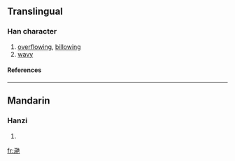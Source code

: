 {{see|灔|灧}}

==Translingual==
===Han character===
{{Han char|rn=85|rad=水|as=10|sn=13|four=|canj=水手十山 (EQJU)}}
# [[overflowing]], [[billowing]]
# [[wavy]]
====References====
{{Han ref|kx=0643.241|hdz=31692.010|uh=6EDF|ud=28383}}

----
==Mandarin==
===Hanzi===
{{cmn-hanzi|tra=灧|pin=[[yàn]] ([[yan4]])|wg=yen<sup>4</sup>}}
# {{defn|Mandarin}}

[[fr:滟]]